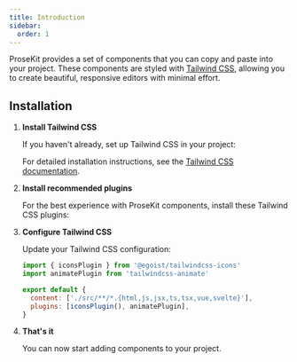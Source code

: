 ```yaml
---
title: Introduction
sidebar:
  order: 1
---
```



ProseKit provides a set of components that you can copy and paste into your project. These components are styled with [Tailwind CSS](https://tailwindcss.com), allowing you to create beautiful, responsive editors with minimal effort.

## Installation

<Steps>

1. **Install Tailwind CSS**

   If you haven't already, set up Tailwind CSS in your project:

   <CodePackageManagers packages="tailwindcss postcss autoprefixer" />

   For detailed installation instructions, see the [Tailwind CSS documentation](https://v3.tailwindcss.com/docs/installation).

2. **Install recommended plugins**

   For the best experience with ProseKit components, install these Tailwind CSS plugins:

   <CodePackageManagers packages="tailwindcss-animate @egoist/tailwindcss-icons @iconify-json/lucide" />

3. **Configure Tailwind CSS**

   Update your Tailwind CSS configuration:

   ```js title="tailwind.config.js"
   import { iconsPlugin } from '@egoist/tailwindcss-icons'
   import animatePlugin from 'tailwindcss-animate'

   export default {
     content: ['./src/**/*.{html,js,jsx,ts,tsx,vue,svelte}'],
     plugins: [iconsPlugin(), animatePlugin],
   }
   ```

4. **That's it**

   You can now start adding components to your project.

</Steps>

